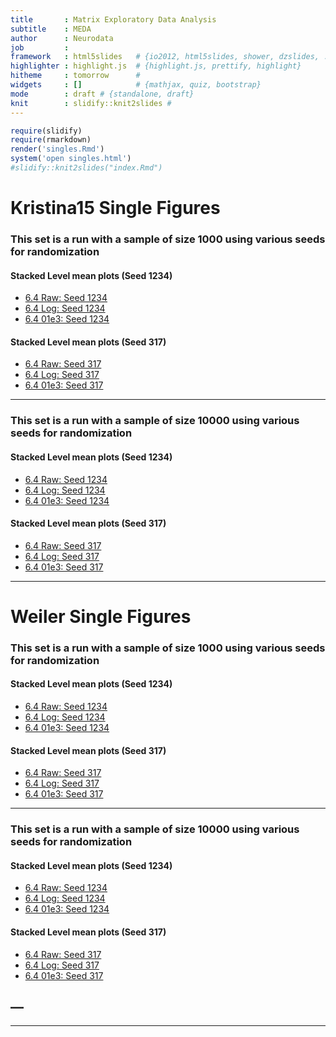 ```yaml
---
title       : Matrix Exploratory Data Analysis
subtitle    : MEDA
author      : Neurodata
job         : 
framework   : html5slides   # {io2012, html5slides, shower, dzslides, ...}
highlighter : highlight.js  # {highlight.js, prettify, highlight}
hitheme     : tomorrow      # 
widgets     : []            # {mathjax, quiz, bootstrap}
mode        : draft # {standalone, draft}
knit        : slidify::knit2slides #
---
```


```r
require(slidify)
require(rmarkdown)
render('singles.Rmd')
system('open singles.html')
#slidify::knit2slides("index.Rmd")
```

# Kristina15 Single Figures

### This set is a run with a sample of size 1000 using various seeds for randomization

#### Stacked Level mean plots (Seed 1234)
- [6.4 Raw: Seed 1234](examples/Kristina15/figs/k15Raw_seed1234.png)  
- [6.4 Log: Seed 1234](examples/Kristina15/figs/k15Log_seed1234.png)  
- [6.4 01e3: Seed 1234](examples/Kristina15/figs/k1501e3_seed1234.png)  

#### Stacked Level mean plots (Seed 317)
- [6.4 Raw: Seed 317](examples/Kristina15/figs/k15Raw_seed317.png)  
- [6.4 Log: Seed 317](examples/Kristina15/figs/k15Log_seed317.png)
- [6.4 01e3: Seed 317](examples/Kristina15/figs/k1501e3_seed317.png)  

---

### This set is a run with a sample of size 10000 using various seeds for randomization

#### Stacked Level mean plots (Seed 1234)
- [6.4 Raw: Seed 1234](examples/Kristina15/figs/k15Raw_seed1234_size10000.png)  
- [6.4 Log: Seed 1234](examples/Kristina15/figs/k15Log_seed1234_size10000.png)  
- [6.4 01e3: Seed 1234](examples/Kristina15/figs/k1501e3_seed1234_size10000.png)  

#### Stacked Level mean plots (Seed 317)
- [6.4 Raw: Seed 317](examples/Kristina15/figs/k15Raw_seed317_size10000.png)  
- [6.4 Log: Seed 317](examples/Kristina15/figs/k15Log_seed317_size10000.png)
- [6.4 01e3: Seed 317](examples/Kristina15/figs/k1501e3_seed317_size10000.png)  

---

# Weiler Single Figures

### This set is a run with a sample of size 1000 using various seeds for randomization

#### Stacked Level mean plots (Seed 1234)
- [6.4 Raw: Seed 1234](examples/Weiler/figs/weilerRaw_seed1234.png)  
- [6.4 Log: Seed 1234](examples/Weiler/figs/weilerLog_seed1234.png)  
- [6.4 01e3: Seed 1234](examples/Weiler/figs/weiler01e3_seed1234.png)  

#### Stacked Level mean plots (Seed 317)
- [6.4 Raw: Seed 317](examples/Weiler/figs/weilerRaw_seed317.png)  
- [6.4 Log: Seed 317](examples/Weiler/figs/weilerLog_seed317.png)  
- [6.4 01e3: Seed 317](examples/Weiler/figs/weiler01e3_seed317.png)  

--- 

### This set is a run with a sample of size 10000 using various seeds for randomization

#### Stacked Level mean plots (Seed 1234)
- [6.4 Raw: Seed 1234](examples/Weiler/figs/weilerRaw_seed1234_size10000.png)  
- [6.4 Log: Seed 1234](examples/Weiler/figs/weilerLog_seed1234_size10000.png)  
- [6.4 01e3: Seed 1234](examples/Weiler/figs/weiler01e3_seed1234_size10000.png)  

#### Stacked Level mean plots (Seed 317)
- [6.4 Raw: Seed 317](examples/Weiler/figs/weilerRaw_seed317_size10000.png)  
- [6.4 Log: Seed 317](examples/Weiler/figs/weilerLog_seed317_size10000.png)  
- [6.4 01e3: Seed 317](examples/Weiler/figs/weiler01e3_seed317_size10000.png)  

---
---
---
